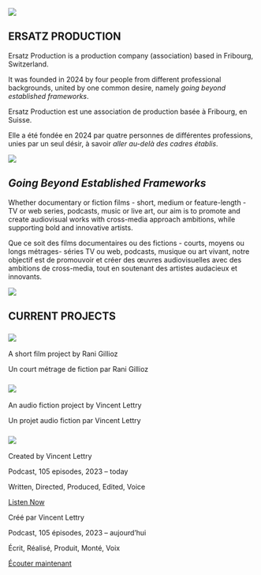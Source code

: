 ::: {.hero-section}
![](images/index-image.jpeg)

::: {.hero-content}
# ERSATZ PRODUCTION
:::
:::

::: {.index-text}
::: {.content-visible when-profile="english"}
Ersatz Production is a production company (association) based in Fribourg, Switzerland.

It was founded in 2024 by four people from different professional backgrounds, united by one common desire, namely *going beyond established frameworks*.
:::
::: {.content-visible when-profile="french"}
Ersatz Production est une association de production basée à Fribourg, en Suisse.

Elle a été fondée en 2024 par quatre personnes de différentes professions, unies par un seul désir, à savoir *aller au-delà des cadres établis*.
:::
:::

::: {.hero-section}
![](images/index-2nd-image.jpeg)

::: {.hero-content}
# *Going Beyond Established Frameworks*
:::
:::
::: {.index-text}
::: {.content-visible when-profile="english"}
Whether documentary or fiction films - short, medium or feature-length - TV or web series, podcasts, music or live art, our aim is to promote and create audiovisual works with cross-media approach ambitions, while supporting bold and innovative artists.
::: 
::: {.content-visible when-profile="french"}
Que ce soit des films documentaires ou des fictions - courts, moyens ou longs métrages- séries TV ou web, podcasts, musique ou art vivant, notre objectif est de promouvoir et créer des œuvres audiovisuelles avec des ambitions de cross-media, tout en soutenant des artistes audacieux et innovants.
:::
:::

::: {.hero-section}
![](images/projects-line.jpeg)

::: {.hero-content}
# CURRENT PROJECTS
:::
:::

::: {.project-grid}


::: {.project-card}
### ![](images/meat_me_logo_paysage.jpeg)
::: {.content-visible when-profile="english"}
A short film project by Rani Gillioz
:::
::: {.content-visible when-profile="french"}
Un court métrage de fiction par Rani Gillioz
:::
:::

::: {.project-card}
### ![](images/si-les-morts-pouvaient-parler.jpg)
::: {.content-visible when-profile="english"}
An audio fiction project by Vincent Lettry
:::
::: {.content-visible when-profile="french"}
Un projet audio fiction par Vincent Lettry
:::
:::
:::

::: {.project-card}
### ![](images/crypto-facto_petit.jpg)
::: {.content-visible when-profile="english"}

Created by Vincent Lettry

Podcast, 105 episodes, 2023 – today

Written, Directed, Produced, Edited, Voice

[Listen Now](https://cryptofacto.buzzsprout.com){.button}
:::
::: {.content-visible when-profile="french"}

Créé par Vincent Lettry

Podcast, 105 épisodes, 2023 – aujourd'hui

Écrit, Réalisé, Produit, Monté, Voix

[Écouter maintenant](https://cryptofacto.buzzsprout.com){.button}
:::
:::


<a rel="me" style="display:none" href="https://github.com/ersatz-production">Hidden link used to verify my account on GitHub</a>
